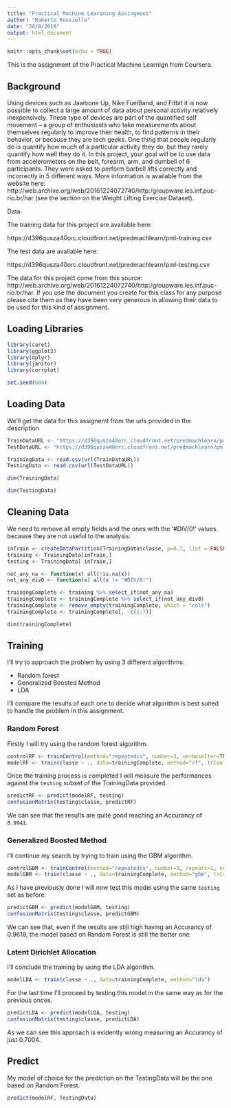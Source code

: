 ```yaml
---
title: "Practical Machine Learining Assingment"
author: "Roberto Rossiello"
date: "30/8/2019"
output: html_document
---
```


```r
knitr::opts_chunk$set(echo = TRUE)
```

This is the assignment of the Practical Machine Learnign from Coursera.

## Background

Using devices such as Jawbone Up, Nike FuelBand, and Fitbit it is now possible to collect a large amount of data about personal activity relatively inexpensively. These type of devices are part of the quantified self movement – a group of enthusiasts who take measurements about themselves regularly to improve their health, to find patterns in their behavior, or because they are tech geeks. One thing that people regularly do is quantify how much of a particular activity they do, but they rarely quantify how well they do it. In this project, your goal will be to use data from accelerometers on the belt, forearm, arm, and dumbell of 6 participants. They were asked to perform barbell lifts correctly and incorrectly in 5 different ways. More information is available from the website here: http://web.archive.org/web/20161224072740/http:/groupware.les.inf.puc-rio.br/har (see the section on the Weight Lifting Exercise Dataset).

Data

The training data for this project are available here:

https://d396qusza40orc.cloudfront.net/predmachlearn/pml-training.csv

The test data are available here:

https://d396qusza40orc.cloudfront.net/predmachlearn/pml-testing.csv

The data for this project come from this source: http://web.archive.org/web/20161224072740/http:/groupware.les.inf.puc-rio.br/har. If you use the document you create for this class for any purpose please cite them as they have been very generous in allowing their data to be used for this kind of assignment.

## Loading Libraries

```r
library(caret)
library(ggplot2)
library(dplyr)
library(janitor)
library(corrplot)

set.seed(666)
```

## Loading Data

We'll get the data for this assignemt from the urls provided in the description

```r
TrainDataURL <- "https://d396qusza40orc.cloudfront.net/predmachlearn/pml-training.csv"
TestDataURL <- "https://d396qusza40orc.cloudfront.net/predmachlearn/pml-testing.csv"

TrainingData <- read.csv(url(TrainDataURL))
TestingData <- read.csv(url(TestDataURL))
```

```r
dim(TrainingData)
```

```r
dim(TestingData)
```

## Cleaning Data

We need to remove all empty fields and the ones with the '#DIV/0!' values because they are not useful to the analysis.

```r
inTrain <- createDataPartition(TrainingData$classe, p=0.7, list = FALSE)
training <- TrainingData[inTrain,]
testing <- TrainingData[-inTrain,]

not_any_na <- function(x) all(!is.na(x))
not_any_div0 <- function(x) all(x != "#DIV/0!")

trainingComplete <- training %>% select_if(not_any_na)
trainingComplete <- trainingComplete %>% select_if(not_any_div0)
trainingComplete <- remove_empty(trainingComplete, which = "cols")
trainingComplete <- trainingComplete[, -c(1:7)]
```

```r
dim(trainingComplete)
```

## Training

I'll try to approach the problem by using 3 different algorithms:

- Random forest
- Generalized Boosted Method
- LDA

I'll compare the results of each one to decide what algorithm is best suited to handle the problem in this assignment.

### Random Forest

Firstly I will try using the random forest algorithm.

```r
controlRF <- trainControl(method="repeatedcv", number=3, verboseIter=TRUE)
modelRF <- train(classe ~ ., data=trainingComplete, method="rf", trControl=controlRF)
```

Once the training process is completed I will measure the performances against the `testing` subset of the TrainingData provided.

```r
predictRF <- predict(modelRF, testing)
confusionMatrix(testing$classe, predictRF)
```

We can see that the results are quite good reaching an Accurancy of `0.9941`.

### Generalized Boosted Method

I'll continue my search by trying to train using the GBM algorithm.

```r
controlGBM <- trainControl(method="repeatedcv", number=3, repeats=1, verboseIter=FALSE)
modelGBM <- train(classe ~ ., data=trainingComplete, method="gbm", trControl=controlGBM)
```

As I have previously done I will now test this model using the same `testing` set as before.

```r
predictGBM <- predict(modelGBM, testing)
confusionMatrix(testing$classe, predictGBM)
```

We can see that, even if the results are still high having an Accurancy of 0.9618, the model based on Random Forest is still the better one.

### Latent Dirichlet Allocation

I'll conclude the training by using the LDA algorithm.

```r
modelLDA <- train(classe ~ ., data=trainingComplete, method="lda")
```

For the last time I'll proceed by testing this model in the same way as for the previous onces.

```r
predictLDA <- predict(modelLDA, testing)
confusionMatrix(testing$classe, predictLDA)
```

As we can see this approach is evidently wrong measuring an Accurancy of just 0.7004.

## Predict

My model of choice for the prediction on the TestingData will be the one based on Random Forest.

```r
predict(modelRF, TestingData)
```

